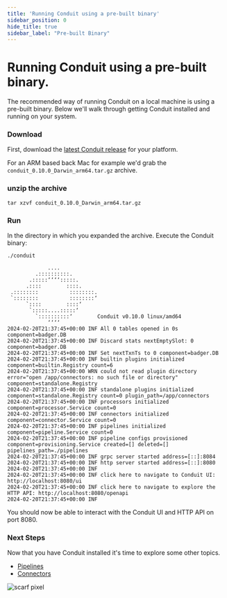 ```yaml
---
title: 'Running Conduit using a pre-built binary'
sidebar_position: 0
hide_title: true
sidebar_label: "Pre-built Binary"
---
```


# Running Conduit using a pre-built binary.

The recommended way of running Conduit on a local machine is using a pre-built binary. Below we'll walk through getting Conduit installed and running on your system.

### Download
First, download the [latest Conduit release](https://github.com/ConduitIO/conduit/releases/latest) for your platform.

For an ARM based back Mac for example we'd grab the `conduit_0.10.0_Darwin_arm64.tar.gz` archive.
### unzip the archive
```shell
tar xzvf conduit_0.10.0_Darwin_arm64.tar.gz
```

### Run
In the directory in which you expanded the archive. Execute the Conduit binary:

```shell
./conduit
```

```shell
             ....
         .::::::::::.
       .:::::‘‘‘‘:::::.
      .::::        ::::.
 .::::::::          ::::::::.
 `::::::::          ::::::::‘
      `::::        ::::‘
       `:::::....:::::‘
         `::::::::::‘        Conduit v0.10.0 linux/amd64
             ‘‘‘‘
2024-02-20T21:37:45+00:00 INF All 0 tables opened in 0s component=badger.DB
2024-02-20T21:37:45+00:00 INF Discard stats nextEmptySlot: 0 component=badger.DB
2024-02-20T21:37:45+00:00 INF Set nextTxnTs to 0 component=badger.DB
2024-02-20T21:37:45+00:00 INF builtin plugins initialized component=builtin.Registry count=6
2024-02-20T21:37:45+00:00 WRN could not read plugin directory error="open /app/connectors: no such file or directory" component=standalone.Registry
2024-02-20T21:37:45+00:00 INF standalone plugins initialized component=standalone.Registry count=0 plugin_path=/app/connectors
2024-02-20T21:37:45+00:00 INF processors initialized component=processor.Service count=0
2024-02-20T21:37:45+00:00 INF connectors initialized component=connector.Service count=0
2024-02-20T21:37:45+00:00 INF pipelines initialized component=pipeline.Service count=0
2024-02-20T21:37:45+00:00 INF pipeline configs provisioned component=provisioning.Service created=[] deleted=[] pipelines_path=./pipelines
2024-02-20T21:37:45+00:00 INF grpc server started address=[::]:8084
2024-02-20T21:37:45+00:00 INF http server started address=[::]:8080
2024-02-20T21:37:45+00:00 INF
2024-02-20T21:37:45+00:00 INF click here to navigate to Conduit UI: http://localhost:8080/ui
2024-02-20T21:37:45+00:00 INF click here to navigate to explore the HTTP API: http://localhost:8080/openapi
2024-02-20T21:37:45+00:00 INF
```

You should now be able to interact with the Conduit UI and HTTP API on port 8080.

### Next Steps
Now that you have Conduit installed it's time to explore some other topics.

- [Pipelines](/docs/pipeline-configuration-files/getting-started)
- [Connectors](/docs/connectors/getting-started)

![scarf pixel](https://static.scarf.sh/a.png?x-pxid=db6468a8-7998-463e-800f-58a619edd9b3)